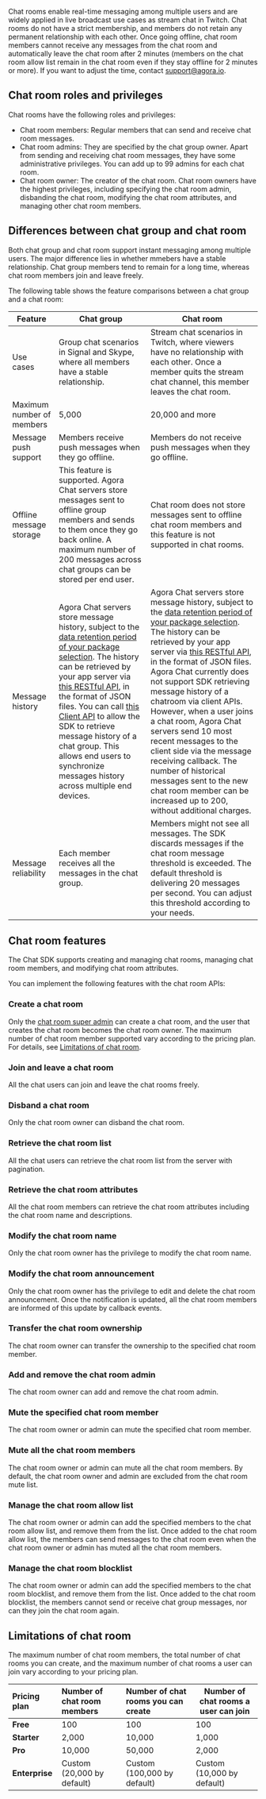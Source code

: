 
Chat rooms enable real-time messaging among multiple users and are widely applied in live broadcast use cases as stream chat in Twitch. Chat rooms do not have a strict membership, and members do not retain any permanent relationship with each other. Once going offline, chat room members cannot receive any messages from the chat room and automatically leave the chat room after 2 minutes (members on the chat room allow list remain in the chat room even if they stay offline for 2 minutes or more). If you want to adjust the time, contact [support@agora.io](mailto:support@agora.io).

## Chat room roles and privileges

Chat rooms have the following roles and privileges:

- Chat room members: Regular members that can send and receive chat room messages. 
- Chat room admins: They are specified by the chat group owner. Apart from sending and receiving chat room messages, they have some administrative privileges. You can add up to 99 admins for each chat room.
- Chat room owner: The creator of the chat room. Chat room owners have the highest privileges, including specifying the chat room admin, disbanding the chat room, modifying the chat room attributes, and managing other chat room members.

## Differences between chat group and chat room

Both chat group and chat room support instant messaging among multiple users. The major difference lies in whether mmebers have a stable relationship. Chat group members tend to remain for a long time, whereas chat room members join and leave freely.

The following table shows the feature comparisons between a chat group and a chat room:

| Feature    | Chat group   | Chat room     |
| --- | --- | --- |
| Use cases  | Group chat scenarios in Signal and Skype, where all members have a stable relationship. | Stream chat scenarios in Twitch, where viewers have no relationship with each other. Once a member quits the stream chat channel, this member leaves the chat room.  |
| Maximum number of members | 5,000 | 20,000 and more  |
| Message push support | Members receive push messages when they go offline. | Members do not receive push messages when they go offline. |
| Offline message storage   | This feature is supported. Agora Chat servers store messages sent to offline group members and sends to them once they go back online. A maximum number of 200 messages across chat groups can be stored per end user.  | Chat room does not store messages sent to offline chat room members and this feature is not supported in chat rooms. |
| Message history  | Agora Chat servers store message history, subject to the [data retention period of your package selection](https://docs.agora.io/en/agora-chat/reference/pricing-plan-details?platform=android#message). The history can be retrieved by your app server via [this RESTful API](https://docs.agora.io/en/agora-chat/restful-api/message-management?platform=android#retrieve-historical-messages), in the format of JSON files. You can call [this Client API](https://docs.agora.io/en/agora-chat/client-api/messages/retrieve-messages?platform=android#retrieve-historical-messages-of-the-specified-conversation) to allow the SDK to retrieve message history of a chat group. This allows end users to synchronize messages history across multiple end devices.  | Agora Chat servers store message history, subject to the [data retention period of your package selection](https://docs.agora.io/en/agora-chat/reference/pricing-plan-details?platform=android#message). The history can be retrieved by your app server via [this RESTful API](https://docs.agora.io/en/agora-chat/restful-api/message-management?platform=android#retrieve-historical-messages), in the format of JSON files. Agora Chat currently does not support SDK retrieving message history of a chatroom via client APIs. However, when a user joins a chat room, Agora Chat servers send 10 most recent messages to the client side via the message receiving callback. The number of historical messages sent to the new chat room member can be increased up to 200, without additional charges.|
| Message reliability | Each member receives all the messages in the chat group. | Members might not see all messages. The SDK discards messages if the chat room message threshold is exceeded. The default threshold is delivering 20 messages per second. You can adjust this threshold according to your needs. |

## Chat room features

The Chat SDK supports creating and managing chat rooms, managing chat room members, and modifying chat room attributes.

You can implement the following features with the chat room APIs:


### Create a chat room

Only the [chat room super admin](/agora-chat/restful-api/chatroom-management/manage-chatroom-admins#adding-a-chat-room-super-admin) can create a chat room, and the user that creates the chat room becomes the chat room owner. The maximum number of chat room member supported vary according to the pricing plan. For details, see [Limitations of chat room](#limitations).

### Join and leave a chat room

All the chat users can join and leave the chat rooms freely.

### Disband a chat room

Only the chat room owner can disband the chat room. 

### Retrieve the chat room list

All the chat users can retrieve the chat room list from the server with pagination.

### Retrieve the chat room attributes

All the chat room members can retrieve the chat room attributes including the chat room name and descriptions.

### Modify the chat room name

Only the chat room owner has the privilege to modify the chat room name.

### Modify the chat room announcement

Only the chat room owner has the privilege to edit and delete the chat room announcement. Once the notification is updated, all the chat room members are informed of this update by callback events.

### Transfer the chat room ownership

The chat room owner can transfer the ownership to the specified chat room member.

### Add and remove the chat room admin

The chat room owner can add and remove the chat room admin.

### Mute the specified chat room member

The chat room owner or admin can mute the specified chat room member.

### Mute all the chat room members

The chat room owner or admin can mute all the chat room members. By default, the chat room owner and admin are excluded from the chat room mute list.

### Manage the chat room allow list

The chat room owner or admin can add the specified members to the chat room allow list, and remove them from the list. Once added to the chat room allow list, the members can send messages to the chat room even when the chat room owner or admin has muted all the chat room members.

### Manage the chat room blocklist

The chat room owner or admin can add the specified members to the chat room blocklist, and remove them from the list. Once added to the chat room blocklist, the members cannot send or receive chat group messages, nor can they join the chat room again.


<a name="limitations"></a>

## Limitations of chat room

The maximum number of chat room members, the total number of chat rooms you can create, and the maximum number of chat rooms a user can join vary according to your pricing plan.

| Pricing plan   | Number of chat room members   | Number of chat rooms you can create | Number of chat rooms a user can join |
| :--------- | :------------- | :----------- | ------------------ |
| **Free**       | 100            | 100          | 100                |
| **Starter**    | 2,000          | 10,000       | 1,000              |
| **Pro**        | 10,000         | 50,000       | 2,000              |
| **Enterprise** | Custom (20,000 by default) | Custom (100,000 by default)      | Custom (10,000 by default)             |
